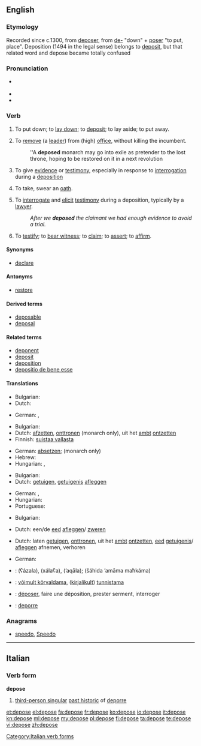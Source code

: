 ==English==

===Etymology===
Recorded since c.1300, from {{etyl|fro}} [[deposer]], from [[de-]] "down" + [[poser]] "to put, place". Deposition (1494 in the legal sense) belongs to [[deposit]], but that related word and depose became totally confused

===Pronunciation===
* {{a|UK}} {{IPA|/dɪˈpəʊz/}}
* {{audio|en-us-depose.ogg|Audio (US)}}
* {{rhymes|əʊz}}

===Verb===
{{en-verb|depos|ing}}

# {{literally}} {{transitive}} To put down; to [[lay down]]; to [[deposit]]; to lay aside; to put away.
# {{transitive}} To [[remove]] (a [[lead]]er) from (high) [[office]], without killing the incumbent.
#: ''A '''deposed''' monarch may go into exile as pretender to the lost throne, hoping to be restored on it in a next revolution
# {{legal}} {{intransitive}} To give [[evidence]] or [[testimony]], especially in response to [[interrogation]] during a [[deposition]]
# {{intransitive}} To take, swear an [[oath]].
# {{legal}} {{transitive}} To [[interrogate]] and [[elicit]] [[testimony]] during a deposition, typically by a [[lawyer]].
#: ''After we '''deposed''' the claimant we had enough evidence to avoid a trial.''
#To [[testify]]; to [[bear witness]]; to [[claim]]; to [[assert]]; to [[affirm]].

====Synonyms====
* [[declare]]

====Antonyms====
* [[restore]]

====Derived terms====
* [[deposable]]
* [[deposal]]

====Related terms====
* [[deponent]]
* [[deposit]]
* [[deposition]]
* [[depositio de bene esse]]

====Translations====
{{trans-top|to put - or lay something down}}
* Bulgarian: {{t|bg|депонирам}}
* Dutch: {{t+|nl|neerleggen}}
{{trans-mid}}
* German: {{t+|de|niederlegen}}, {{t+|de|deponieren}}
{{trans-bottom}}

{{trans-top|to remove (a leader) from office}}
* Bulgarian: {{t|bg|детронирам}}
* Dutch: [[afzetten]], [[onttronen]] (monarch only), uit het [[ambt]] [[ontzetten]]
* Finnish: [[suistaa vallasta]]
{{trans-mid}}
* German: [[absetzen]]; {{t+|de|entthronen}} (monarch only)
* Hebrew: {{t|he|הדיח|m|tr=hediyakh}}
* Hungarian: {{t+|hu|eltávolít}}, {{t|hu|letesz}}
{{trans-bottom}}

{{trans-top|to give evidence or testimony}}
* Bulgarian: {{t|bg|давам показания}}
* Dutch: [[getuigen]], [[getuigenis]] [[afleggen]]
{{trans-mid}}
* German: {{t+|de|unter}} {{t+|de|Eid|m}} {{t+|de|aussagen}}, {{t-|de|bezeugen}}
* Hungarian: {{t|hu|tanúsít}}
* Portuguese: {{t|pt|depor}}
{{trans-bottom}}

{{trans-top|to take an oath}}
* Bulgarian: {{t|bg|давам клетва}}
{{trans-mid}}
* Dutch: een/de [[eed]] [[afleggen]]/ [[zweren]]
{{trans-bottom}}

{{trans-top|to interrogate and elicit testimony}}
* Dutch: laten [[getuigen]], [[onttronen]], uit het [[ambt]] [[ontzetten]], [[eed]] [[getuigenis]]/ [[afleggen]] afnemen, verhoren
{{trans-mid}}
* German: {{t+|de|verhören}}
{{trans-bottom}}

{{checktrans-top}}
* {{ttbc|ar}}: {{Arab|[[عزل]]}} (ʕázala), {{Arab|[[خلع]]}} (xálaʕa), {{Arab|[[قال|أقال]]}} (’aqāla); {{Arab|[[شهد]] [[امام]] [[محكمة]]}} (šáhida ’amāma maħkáma)
* {{ttbc|et}}: [[võimult kõrvaldama]], ([[kirjalikult]]) [[tunnistama]]
* {{ttbc|fr}}: [[déposer]], faire une déposition, prester serment, interroger
* {{ttbc|it}}: [[deporre]]
{{trans-bottom}}

===Anagrams===
* [[speedo#English|speedo]], [[Speedo#English|Speedo]]

----

==Italian==

===Verb form===
'''depose'''

# [[third-person singular]] [[past historic]] of [[deporre]]

[[Category:Italian verb forms]]

[[et:depose]]
[[el:depose]]
[[fa:depose]]
[[fr:depose]]
[[ko:depose]]
[[io:depose]]
[[it:depose]]
[[kn:depose]]
[[ml:depose]]
[[my:depose]]
[[pl:depose]]
[[fi:depose]]
[[ta:depose]]
[[te:depose]]
[[vi:depose]]
[[zh:depose]]